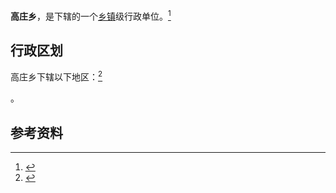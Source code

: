 {{中国乡级行政区|64/02/21/200/000}}

'''高庄乡'''，是{{PRC admin/fullname|64/02/21/200/000|3}}下辖的一个[[乡镇|乡镇]]级行政单位。<ref>{{PRC admin/ref sgc|{{PRC admin/parent|64/02/21/200/000}}}}</ref>

== 行政区划 ==

高庄乡下辖以下地区：<ref>{{PRC admin/ref sgc|64/02/21/200/000}}</ref>

{{PRC admin/children|64/02/21/200/000}}。

== 参考资料 ==

{{reflist}}

{{行政区划小作品}}
{{PRC admin/navcat|64/02/21/200/000}}